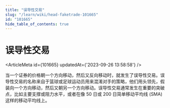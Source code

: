 ```yaml
---
title: "误导性交易"
slug: "/learn/wiki/head-faketrade-101665"
id: "101665"
hide_table_of_contents: true
---
```



# 误导性交易

<ArticleMeta id={101665} updatedAt={'2023-09-26 13:58:58'} />
<div className='border-solid border-b border-t-0 my-4 border-[var(--ifm-color-gray-300)]' />

当一个证券的价格朝一个方向移动，然后又反向移动时，就发生了误导性交易。误导性交易的名称来自于篮球或足球运动员用来混淆对手的策略，他们用头领先，假装向一个方向移动，然后又朝另一个方向移动。误导性交易通常发生在重要的突破点，比如主要支撑或阻力水平，或者在像 50 日或 200 日简单移动平均线 (SMA) 这样的移动平均线上。
